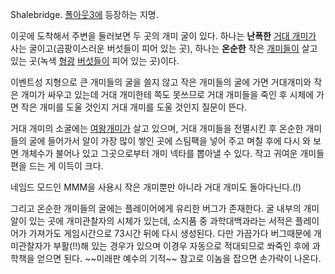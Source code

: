 Shalebridge.
[[폴아웃3]]에 등장하는 지명.

이곳에 도착해서 주변을 둘러보면 두 곳의 개미 굴이 있다. 하나는 '''난폭한''' [[거대 개미]]가 사는 굴이고(곰팡이스러운 버섯들이 피어 있는 곳), 하나는 '''온순한''' 작은 [[개미]]들이 살고 있는 곳(녹색 [[형광]] [[버섯]]들이 피어 있는 곳)이다.

이벤트성 지형으로 큰 개미들의 굴을 쓸지 않고 작은 개미들의 굴에 가면 거대개미와 작은 개미가 싸우고 있는데 거대 개미한테 쪽도 못쓰므로 거대 개미들을 죽인 후 시체에 가면 작은 개미를 도울 것인지 거대 개미를 도울 것인지 질문이 뜬다.

거대 개미의 소굴에는 [[여왕개미]]가 살고 있으며, 거대 개미들을 전멸시킨 후 온순한 개미들의 굴에 들어가서 알이 가장 많이 쌓인 곳에 스팀팩을 넣어 주고 며칠 후에 다시 와 보면 개체수가 불어나 있고 그곳으로부터 개미 넥타를 뽑아낼 수 있다. 작고 귀여운 개미들 편을 드는 게 이득이 크다.

네임드 모드인 MMM을 사용시 작은 개미뿐만 아니라 거대 개미도 돌아다닌다.(!)

그리고 온순한 개미들의 굴에는 플레이어에게 유리한 버그가 존재한다. 굴 내부의 개미알이 있는 곳에 개미관찰자의 시체가 있는데, 소지품 중 과학대백과라는 서적은 플레이어가 가져가도 게임시간으로 73시간 뒤에 다시 생성된다. 다만 가끔가다 버그때문에 개미관찰자가 부활(!!)해 있는 경우가 있으며 이경우 자동으로 적대되므로 쏴죽인 후에 과학책을 얻으면 된다. ~~미래판 예수의 기적~~ 참고로 이놈을 잡으면 손가락이 나온다.
